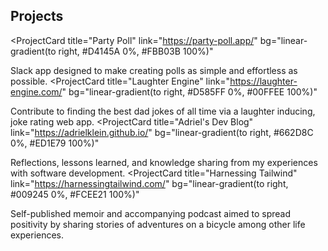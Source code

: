 ## Projects

<ProjectCard
  title="Party Poll"
  link="https://party-poll.app/"
  bg="linear-gradient(to right, #D4145A 0%, #FBB03B 100%)"
>
  Slack app designed to make creating polls as simple and effortless as possible.
</ProjectCard>
<ProjectCard
  title="Laughter Engine"
  link="https://laughter-engine.com/"
  bg="linear-gradient(to right, #D585FF 0%, #00FFEE 100%)"
>
  Contribute to finding the best dad jokes of all time via a laughter inducing, joke rating web app.
</ProjectCard>
<ProjectCard
  title="Adriel's Dev Blog"
  link="https://adrielklein.github.io/"
  bg="linear-gradient(to right, #662D8C 0%, #ED1E79 100%)"
>
 Reflections, lessons learned, and knowledge sharing from my experiences with software development.
</ProjectCard>
<ProjectCard
  title="Harnessing Tailwind"
  link="https://harnessingtailwind.com/"
  bg="linear-gradient(to right, #009245 0%, #FCEE21 100%)"
>
  Self-published memoir and accompanying podcast aimed to spread positivity by sharing stories of adventures on a bicycle among other life experiences.
</ProjectCard>


